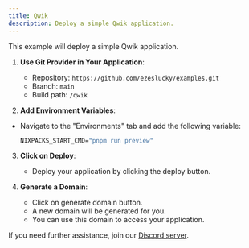 ```yaml
---
title: Qwik
description: Deploy a simple Qwik application.
---
```



This example will deploy a simple Qwik application.


1. **Use Git Provider in Your Application**:
   - Repository: `https://github.com/ezeslucky/examples.git`
   - Branch: `main`
   - Build path: `/qwik`

2. **Add Environment Variables**:
- Navigate to the "Environments" tab and add the following variable:
   ```cmd
   NIXPACKS_START_CMD="pnpm run preview"
   ```

3. **Click on Deploy**:
   - Deploy your application by clicking the deploy button.

4. **Generate a Domain**:
    - Click on generate domain button.
    - A new domain will be generated for you.
    - You can use this domain to access your application.
    
If you need further assistance, join our [Discord server](https://discord.com/invite/2tBnJ3jDJc).